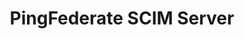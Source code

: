 ---
title: PingFederate SCIM Server
id: ping-scim-server
description: ''
slug: /ping-scim-server 
keywords: 
 - faq
 - help
pagination_next: null
pagination_prev: null
last_update: 
   date: 02/08/2022
   author: Patricia McPhee
draft: true
displayed_sidebar: secureWorkforceSidebar
---